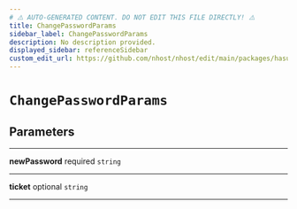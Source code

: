 ```yaml
---
# ⚠️ AUTO-GENERATED CONTENT. DO NOT EDIT THIS FILE DIRECTLY! ⚠️
title: ChangePasswordParams
sidebar_label: ChangePasswordParams
description: No description provided.
displayed_sidebar: referenceSidebar
custom_edit_url: https://github.com/nhost/nhost/edit/main/packages/hasura-auth-js/src/utils/types.ts#L73
---
```


# `ChangePasswordParams`

## Parameters

---

**<span className="parameter-name">newPassword</span>** <span className="optional-status">required</span> `string`

---

**<span className="parameter-name">ticket</span>** <span className="optional-status">optional</span> `string`

---
